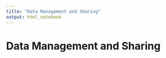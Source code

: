 ---
title: "Data Management and Sharing"
output: html_notebook
---

# Data Management and Sharing
